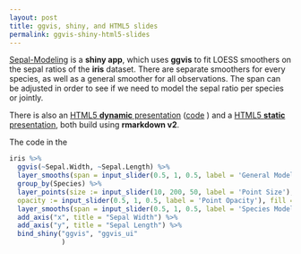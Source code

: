 ```yaml
---
layout: post
title: ggvis, shiny, and HTML5 slides
permalink: ggvis-shiny-html5-slides
---
```

[Sepal-Modeling](http://bquast.shinyapps.io/Iris-App) is a **shiny app**,
which uses **ggvis** to fit LOESS smoothers on the sepal ratios of the **iris** dataset.
There are separate smoothers  for every species, as well as a general smoother for all observations.
The span can be adjusted in order to see if we need to model the sepal ratio per species or jointly.

There is also an [HTML5 **dynamic** presentation](http://bquast.shinyapps.io/Iris-Presentation) ([code](https://github.com/bquast/Iris-Presentation/blob/master/dynamic.Rmd) )
and a [HTML5 **static** presentation](http://bquast.github.io/Iris-Presentation), both build using **rmarkdown v2**.

The code in the 

```r
iris %>%
  ggvis(~Sepal.Width, ~Sepal.Length) %>%
  layer_smooths(span = input_slider(0.5, 1, 0.5, label = 'General Model'), se = TRUE) %>%
  group_by(Species) %>%
  layer_points(size := input_slider(10, 200, 50, label = 'Point Size'),
  opacity := input_slider(0.5, 1, 0.5, label = 'Point Opacity'), fill = ~Species) %>%
  layer_smooths(span = input_slider(0.5, 1, 0.5, label = 'Species Models'), fill = ~Species, se=TRUE) %>%
  add_axis("x", title = "Sepal Width") %>%
  add_axis("y", title = "Sepal Length") %>%
  bind_shiny("ggvis", "ggvis_ui"
             )
```

